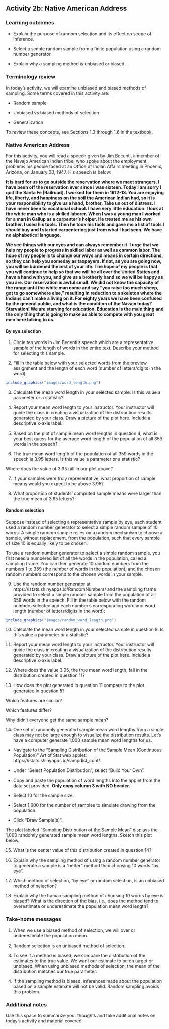 ## Activity 2b: Native American Address

\setstretch{1}

### Learning outcomes

* Explain the purpose of random selection and its effect on scope of inference.

* Select a simple random sample from a finite population using a random number generator. 

* Explain why a sampling method is unbiased or biased.

### Terminology review

In today's activity, we will examine unbiased and biased methods of sampling. Some terms covered in this activity are:


* Random sample

* Unbiased vs biased methods of selection

* Generalization


To review these concepts, see Sections 1.3 through 1.6 in the textbook.  

### Native American Address

For this activity, you will read a speech given by Jim Becenti, a member of the Navajo American Indian tribe, who spoke about the employment problems his people faced at an Office of Indian Affairs meeting in Phoenix, Arizona, on January 30, 1947. His speech is below:

**It is hard for us to go outside the reservation where we meet strangers. I have been off the reservation ever since I was sixteen. Today I am sorry I quit the Santa Fe [Railroad]. I worked for them in 1912-13. You are enjoying life, liberty, and happiness on the soil the American Indian had, so it is your responsibility to give us a hand, brother. Take us out of distress. I have never been to vocational school. I have very little education. I look at the white man who is a skilled laborer. When I was a young man I worked for a man in Gallup as a carpenter’s helper. He treated me as his own brother. I used his tools. Then he took his tools and gave me a list of tools I should buy and I started carpentering just from what I had seen. We have no alphabetical language.**

**We see things with our eyes and can always remember it. I urge that we help my people to progress in skilled labor as well as common labor. The hope of my people is to change our ways and means in certain directions, so they can help you someday as taxpayers. If not, as you are going now, you will be burdened the rest of your life. The hope of my people is that you will continue to help so that we will be all over the United States and have a hand with you, and give us a brotherly hand so we will be happy as you are. Our reservation is awful small. We did not know the capacity of the range until the white man come and say “you raise too much sheep, got to go somewhere else,” resulting in reduction to a skeleton where the Indians can’t make a living on it. For eighty years we have been confused by the general public, and what is the condition of the Navajo today? Starvation! We are starving for education. Education is the main thing and the only thing that is going to make us able to compete with you great men here talking to us.**

#### By eye selection {-}

1. Circle ten words in Jim Becenti's speech which are a representative sample of the length of words in the entire text.  Describe your method for selecting this sample.

\vspace{0.5in}

2. Fill in the table below with your selected words from the preview assignment and the length of each word (number of letters/digits in the word):
\vspace{1mm}

```r
include_graphics("images/word_length.png")
```

3.  Calculate the mean word length in your selected sample.  Is this value a parameter or a statistic?   
\vspace{0.3in}

4.  Report your mean word length to your instructor.  Your instructor will guide the class in creating a visualization of the distribution results generated by your class. Draw a picture of the plot here. Include a descriptive x-axis label.
\vspace{1.5in}

5. Based on the plot of sample mean word lengths in question 4, what is your best guess for the average word length of the population of all 359 words in the speech? 
\vspace{0.3in}

\newpage

6. The true mean word length of the population of all 359 words in the speech is 3.95 letters. Is this value a parameter or a statistic?   
\vspace{0.2in}

\rgi Where does the value of 3.95 fall in our plot above?
\vspace{0.3in}

7. If your samples were truly representative, what proportion of sample means would you expect to be above 3.95?
\vspace{0.5in}

8.  What proportion of students’ computed sample means were larger than the true mean of 3.95 letters? 
\vspace{0.5in}

#### Random selection {-}

Suppose instead of selecting a representative sample by eye, each student used a random number generator to select a simple random sample of 10 words. A simple random sample relies on a random mechanism to choose a sample, without replacement, from the population, such that every sample of size 10 is equally likely to be chosen.

To use a random number generator to select a simple random sample, you first need a numbered list of all the words in the population, called a sampling frame. You can then generate 10 random numbers from the numbers 1 to 359 (the number of words in the population), and the chosen random numbers correspond to the chosen words in your sample.

9. Use the random number generator at https://istats.shinyapps.io/RandomNumbers/ and the sampling frame provided to select a simple random sample from the population of all 359 words in the speech. Fill in the table below with the random numbers selected and each number’s corresponding word and word length (number of letters/digits in the word):

```r
include_graphics("images/random_word_length.png")
```

10. Calculate the mean word length in your selected sample in question 9. Is this value a parameter or a statistic?
\vspace{0.3in}

11. Report your mean word length to your instructor.  Your instructor will guide the class in creating a visualization of the distribution results generated by your class. Draw a picture of the plot here. Include a descriptive x-axis label.
\vspace{1.5in}

12.  Where does the value 3.95, the true mean word length, fall in the distribution created in question 11?
\vspace{0.3in}

13. How does the plot generated in question 11 compare to the plot generated in question 5? 

\rgi Which features are similar?  
\vspace{0.4in}

\rgi Which features differ? 

\vspace{0.4in}

\rgi Why didn’t everyone get the same sample mean?
\vspace{0.4in}
\newpage

14. One set of randomly generated sample mean word lengths from a single class may not be large enough to visualize the distribution results. Let’s have a computer generate 1,000 sample mean word lengths for us.

*  Navigate to the “Sampling Distribution of the Sample Mean (Continuous Population)” Art of Stat web applet: https://istats.shinyapps.io/sampdist_cont/.

*  Under “Select Population Distribution”, select “Build Your Own”.

*  Copy and paste the population of word lengths into the applet from the data set provided.  **Only copy column 3 with NO header**. 

*  Select 10 for the sample size.

*  Select 1,000 for the number of samples to simulate drawing from the population.

*  Click “Draw Sample(s)”.

The plot labeled “Sampling Distribution of the Sample Mean” displays the 1,000 randomly generated sample mean word lengths. Sketch this plot below.
\vspace{1.5in}

15. What is the center value of this distribution created in question 14?
\vspace{0.3in}

16. Explain why the sampling method of using a random number generator to generate a sample is a "better" method than choosing 10 words “by eye”.
\vspace{0.8in}

17.  Which method of selection, "by eye" or random selection, is an unbiased method of selection?
\vspace{0.5in}

18. Explain why the human sampling method of choosing 10 words by eye is biased? What is the direction of the bias, i.e., does the method tend to overestimate or underestimate the population mean word length?
\vspace{0.8in}

### Take-home messages

1.	When we use a biased method of selection, we will over or underestimate the population mean.

2.	Random selection is an unbiased method of selection.

3. To see if a method is biased, we compare the distribution of the estimates
to the true value. We want our estimate to be on target or unbiased.  When using unbiased methods of selection, the mean of the distribution matches our true parameter.

4. If the sampling method is biased, inferences made about the population based on a sample estimate will not be valid. Random sampling avoids this problem.


### Additional notes

Use this space to summarize your thoughts and take additional notes on today's activity and material covered.

\newpage




